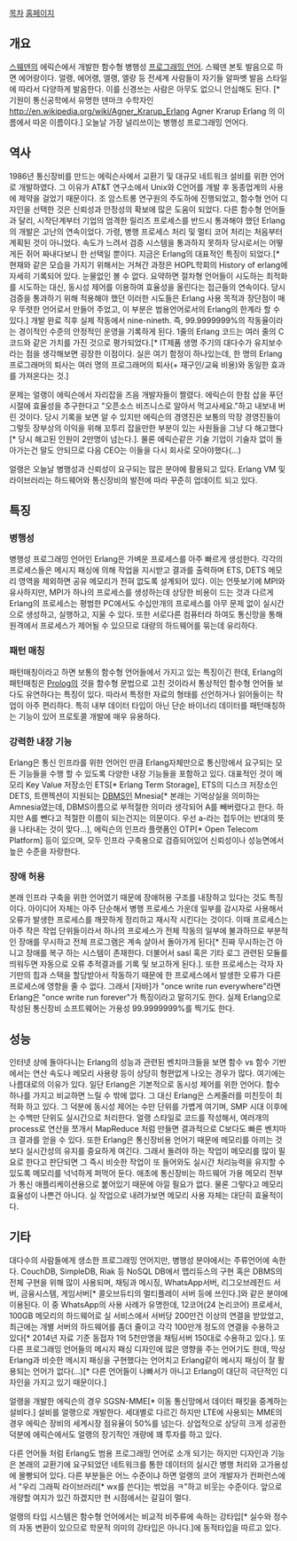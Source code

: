 [[목차]]
[[http://www.erlang.org/|홈페이지]]
== 개요 ==
[[스웨덴]]의 에릭슨에서 개발한 함수형 병행성 [[프로그래밍 언어]]. 스웨덴 본토 발음으로 하면 에어랑이다. 얼랭, 에어랭, 엘랭, 엘랑 등 전세계 사람들이 자기들 알파벳 발음 스타일에 따라서 다양하게 발음한다. 이를 신경쓰는 사람은 아무도 없으니 안심해도 된다. [* 기원이 통신공학에서 유명한 덴마크 수학자인 http://en.wikipedia.org/wiki/Agner_Krarup_Erlang Agner Krarup Erlang 의 이름에서 따온 이름이다.] 오늘날 가장 널리쓰이는 병행성 프로그래밍 언어다.
== 역사 ==
1986년 통신장비를 만드는 에릭슨사에서 교환기 및 대규모 네트워크 설비를 위한 언어로 개발하였다. 그 이유가 AT&T 연구소에서 Unix와 C언어를 개발 후 동종업계의 사용에 제약을 걸었기 때문이다. 조 암스트롱 연구원의 주도하에 진행되었고, 함수형 언어 디자인을 선택한 것은 신뢰성과 안정성의 확보에 많은 도움이 되었다. 다른 함수형 언어들과 달리, 시작단계부터 기업의 엄격한 릴리즈 프로세스를 반드시 통과해야 했던 Erlang의 개발은 고난의 연속이었다. 가령, 병행 프로세스 처리 및 멀티 코어 처리는 처음부터 계획된 것이 아니었다. 속도가 느려서 검증 시스템을 통과하지 못하자 당시로서는 어떻게든 쥐어 짜내다보니 한 선택일 뿐이다. 지금은 Erlang의 대표적인 특징이 되었다.[* 현재와 같은 모습을 가지기 위해서는 거쳐간 과정은 HOPL학회의 History of erlang에 자세히 기록되어 있다. 눈물없인 볼 수 없다. 요약하면 절차형 언어들이 시도하는 최적화를 시도하는 대신, 동시성 제어를 이용하여 효율성을 올린다는 접근들의 연속이다. 당시 검증을 통과하기 위해 적용해야 했던 이러한 시도들은 Erlang 사용 목적과 장단점이 매우 뚜렷한 언어로서 만들어 주었고, 이 부분은 범용언어로서의 Erlang의 한계라 할 수 있다.] 개발 완료 직후 실제 작동에서 nine-nineth. 즉, 99.9999999%의 작동율이라는 경이적인 수준의 안정적인 운영을 기록하게 된다. 1줄의 Erlang 코드는 여러 줄의 C 코드와 같은 가치를 가진 것으로 평가되었다.[* IT제품 생명 주기의 대다수가 유지보수라는 점을 생각해보면 굉장한 이점이다. 실은 여기 함정이 하나있는데, 한 명의 Erlang 프로그래머의 퇴사는 여러 명의 프로그래머의 퇴사(+ 재구인/교육 비용)와 동일한 효과를 가져온다는 것.]

문제는 얼랭이 에릭슨에서 자리잡을 즈음 개발자들이 짤렸다. 에릭슨이 한참 삽을 푸던 시절에 효율성을 추구한다고 "오픈소스 비즈니스로 알아서 먹고사세요."하고 내보내 버린 것이다. 당시 기록을 보면 알 수 있지만 에릭슨의 경영진은 보통의 막장 경영진들이 그렇듯 장부상의 이익을 위해 꼬투리 잡을만한 부분이 있는 사원들을 그냥 다 해고했다[* 당시 해고된 인원이 2만명이 넘는다.]. 물론 에릭슨같은 기술 기업이 기술자 없이 돌아가는건 말도 안되므로 다음 CEO는 이들을 다시 회사로 모아야했다(...)

얼랭은 오늘날 병행성과 신뢰성이 요구되는 많은 분야에 활용되고 있다. Erlang VM 및 라이브러리는 하드웨어와 통신장비의 발전에 따라 꾸준히 업데이트 되고 있다.

== 특징 ==
=== 병행성 ===
병행성 프로그래밍 언어인 Erlang은 가벼운 프로세스를 아주 빠르게 생성한다. 각각의 프로세스들은 메시지 패싱에 의해 작업을 지시받고 결과를 출력하며 ETS, DETS 메모리 영역을 제외하면 공유 메모리가 전혀 없도록 설계되어 있다. 이는 언뜻보기에 MPI와 유사하지만, MPI가 하나의 프로세스를 생성하는데 상당한 비용이 드는 것과 다르게 Erlang의 프로세스는 평범한 PC에서도 수십만개의 프로세스를 아무 문제 없이 실시간으로 생성하고, 실행하고, 지울 수 있다. 또한 서로다른 컴퓨터라 하여도 통신망을 통해 원격에서 프로세스가 제어될 수 있으므로 대량의 하드웨어를 묶는데 유리하다.

=== 패턴 매칭 ===
패턴매칭이라고 하면 보통의 함수형 언어들에서 가지고 있는 특징이긴 한데, Erlang의 패턴매칭은 [[Prolog]]의 것을 함수형 문법으로 고친 것이라서 통상적인 함수형 언어들 보다도 유연하다는 특징이 있다. 따라서 특정한 자료의 형태를 선언하거나 읽어들이는 작업이 아주 편리하다. 특히 내부 데이터 타입이 아닌 단순 바이너리 데이터를 패턴매칭하는 기능이 있어 프로토콜 개발에 매우 유용하다.

=== 강력한 내장 기능 ===
Erlang은 통신 인프라를 위한 언어인 만큼 Erlang자체만으로 통신망에서 요구되는 모든 기능들을 수행 할 수 있도록 다양한 내장 기능들을 포함하고 있다. 대표적인 것이 메모리 Key Value 저장소인 ETS[* Erlang Term Storage], ETS의 디스크 저장소인 DETS, 트랜젝션이 지원되는 [[DBMS]]인 Mnesia[* 본래는 기억상실을 의미하는 Amnesia였는데, DBMS이름으로 부적절한 의미라 생각되어 A를 빼버렸다고 한다. 하지만 A를 뺀다고 적절한 이름이 되는건지는 의문이다. 우선 a-라는 접두어는 반대의 뜻을 나타내는 것이 맞다...], 에릭슨의 인프라 플랫폼인 OTP[* Open Telecom Platform] 등이 있으며, 모두 인프라 구축용으로 검증되어있어 신뢰성이나 성능면에서 높은 수준을 자랑한다.

=== 장애 허용 ===
본래 인프라 구축을 위한 언어였기 때문에 장애허용 구조를 내장하고 있다는 것도 특징이다. 아이디어 자체는 아주 단순해서 병행 프로세스 가운데 일부를 감시자로 사용해서 오류가 발생한 프로세스를 깨끗하게 정리하고 재시작 시킨다는 것이다. 이때 프로세스는 아주 작은 작업 단위들이라서 하나의 프로세스가 전체 작동의 일부에 불과하므로 부분적인 장애를 무시하고 전체 프로그램은 계속 살아서 돌아가게 된다[* 진짜 무시하는건 아니고 장애를 복구 하는 시스템이 존재한다. 더불어서 sasl 혹은 기타 로그 관련된 모듈를 띄워두면 자동으로 오류 추적결과를 기록 및 보고하게 된다.]. 또한 프로세스는 각자 자기만의 힙과 스택을 할당받아서 작동하기 때문에 한 프로세스에서 발생한 오류가 다른 프로세스에 영향을 줄 수 없다. 그래서 [자바]가 "once write run everywhere"라면 Erlang은 "once write run forever"가 특징이라고 말히기도 한다. 실제 Erlang으로 작성된 통신장비 소프트웨어는 가용성 99.9999999%를 찍기도 한다.

== 성능 ==
인터넷 상에 돌아다니는 Erlang의 성능과 관련된 벤치마크들을 보면 함수 vs 함수 기반에서는 연산 속도나 메모리 사용량 등이 상당히 형편없게 나오는 경우가 많다. 여기에는 나름대로의 이유가 있다. 일단 Erlang은 기본적으로 동시성 제어를 위한 언어다. 함수 하나를 가지고 비교하면 느릴 수 밖에 없다. 그 대신 Erlang은 스케줄러를 미친듯이 최적화 하고 있다. 그 덕분에 동시성 제어는 수만 단위를 가볍게 여기며, SMP 시대 이후에는 수백만 단위도 실시간으로 처리한다. 얼랭 스타일로 코드를 작성해서, 여러개의 process로 연산을 쪼개서 MapReduce 처럼 만들면 결과적으로 C보다도 빠른 벤치마크 결과를 얻을 수 있다. 또한 Erlang은 통신장비용 언어기 때문에 메모리를 아끼는 것보다 실시간성의 유지를 중요하게 여긴다. 그래서 돌려야 하는 작업이 메모리를 많이 필요로 한다고 판단되면 그 즉시 비슷한 작업이 또 들어와도 실시간 처리능력을 유지할 수 있도록 메모리를 넉넉하게 퍼먹어 둔다. 애초에 통신장비는 하드웨어 가용 메모리 전부가 통신 애플리케이션용으로 붙어있기 때문에 아낄 필요가 없다. 물론 그렇다고 메모리 효율성이 나쁜건 아니다. 실 작업으로 내려가보면 메모리 사용 자체는 대단히 효율적이다.

== 기타 ==
대다수의 사람들에게 생소한 프로그래밍 언어지만, 병행성 분야에서는 주류언어에 속한다. CouchDB, SimpleDB, Riak 등 NoSQL DB에서 맵리듀스의 구현 혹은 DBMS의 전체 구현을 위해 많이 사용되며, 채팅과 메시징, WhatsApp서버, 리그오브레전드 서버, 금융시스템, 게임서버[* 콜오브듀티의 멀티플레이 서버 등에 쓰인다.]와 같은 분야에 이용된다. 이 중 WhatsApp의 사용 사례가 유명한데, 12코어(24 논리코어) 프로세서, 100GB 메모리의 하드웨어로 실 서비스에서 서버당 200만건 이상의 연결을 받았었고, 최근에는 개별 서버의 하드웨어를 좀더 줄이고 각각 100만개 정도의 연결을 수용하고 있다[* 2014년 자료 기준 동접자 1억 5천만명을 채팅서버 150대로 수용하고 있다.]. 또 다른 프로그래밍 언어들의 메시지 패싱 디자인에 많은 영향을 주는 언어기도 한데, 막상 Erlang과 비슷한 메시지 패싱을 구현했다는 언어치고 Erlang같이 메시지 패싱이 잘 활용되는 언어가 없다(...)[* 다른 언어들이 나빠서가 아니고 Erlang이 대단히 극단적인 디자인을 가지고 있기 때문이다.]

얼랭을 개발한 에릭슨의 경우 SGSN-MME[* 이동 통신망에서 데이터 패킷을 중계하는 설비다.] 설비를 얼랭으로 개발한다. 세대별로 다르긴 하지만 LTE에 사용되는 MME의 경우 에릭슨 장비의 세계시장 점유율이 50%를 넘는다. 상업적으로 상당히 크게 성공한 덕분에 에릭슨에서도 얼랭의 장기적인 개량에 꽤 투자를 하고 있다.

다른 언어들 처럼 Erlang도 범용 프로그래밍 언어로 소개 되기는 하지만 디자인과 기능은 본래의 교환기에 요구되었던 네트워크를 통한 데이터의 실시간 병행 처리와 고가용성에 몰빵되어 있다. 다른 부분들은 어느 수준이냐 하면 얼랭의 코어 개발자가 컨퍼런스에서 "우리 그래픽 라이브러리[* wx를 쓴다]는 썪었음 ㅋ"하고 비웃는 수준이다. 앞으로 개량할 여지가 있긴 하겠지만 현 시점에서는 갈길이 멀다.

얼랭의 타입 시스템은 함수형 언어에서는 비교적 비주류에 속하는 강타입[* 실수와 정수의 자동 변환이 있으므로 학문적 의미의 강타입은 아니다.]에 동적타입을 따르고 있다.
